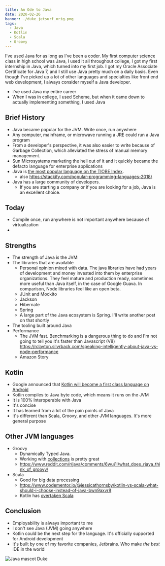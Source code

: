 ```yaml
---
title: An Ode to Java
date: 2020-02-26
banner: ./duke_jetsurf_orig.png
tags:
  - Java
  - Kotlin
  - Scala
  - Groovy
---
```


I've used Java for as long as I've been a coder.
My first computer science class in high school was Java, I used it all throughout college, I got my first internship in Java, which turned into my first job.
I got my Oracle Associate Certificate for Java 7, and I still use Java pretty much on a daily basis.  Even though I've picked up a lot of other languages and specialties like front end web development, I always consider myself a Java developer.

* I've used Java my entire career
* When I was in college, I used Scheme, but when it came down to actually implementing something, I used Java

## Brief History

* Java became popular for the JVM.  Write once, run anywhere
* Any computer, mainframe, or microwave running a JRE could run a Java program
* From a developer's perspective, it was also easier to write because of Garbage Collection, which alleviated the stress of manual memory management.
* Sun Microsystems marketing the hell out of it and it quickly became the defacto language for enterprise applications
* Java is [the most popular language on the TIOBE Index](https://www.tiobe.com/tiobe-index/).
    * also https://stackify.com/popular-programming-languages-2018/
* Java has a large community of developers.
    * If you are starting a company or if you are looking for a job, Java is an excellent choice.


## Today

* Compile once, run anywhere is not important anywhere because of virtualization
*

## Strengths

* The strength of Java is the JVM
* The libraries that are available
    * Personal opinion mixed with data.  The java libraries have had years of development and money invested into them
        by enterprise organizations.  They feel mature and production ready, sometimes more useful than Java itself, in the
        case of Google Guava.  In comparison, Node libraries feel like an open beta.
    * JUnit and Mockito
    * Jackson
    * Hibernate
    * Spring
    * A large part of the Java ecosystem is Spring.  I'll write another post on that shortly
* The tooling built around Java
* Performance
    * The JVM fast.  Benchmarking is a dangerous thing to do and I'm not going to tell you it's faster than Javascript (V8)
        https://rclayton.silvrback.com/speaking-intelligently-about-java-vs-node-performance
    * Amazon Story

## Kotlin

* Google announced that [Kotlin will become a first class language on Android](https://blog.jetbrains.com/kotlin/2017/05/kotlin-on-android-now-official/)
* Kotlin compiles to Java byte code, which means it runs on the JVM
* It is 100% Interoperable with Java
* It's concise
* It has learned from a lot of the pain points of Java
* It's different than Scala, Groovy, and other JVM languages.  It's more general purpose

## Other JVM languages

* Groovy
    * Dynamically Typed Java.
    * Working with [collections](https://docs.groovy-lang.org/next/html/documentation/working-with-collections.html) is pretty great
    * https://www.reddit.com/r/java/comments/6wuj1i/what_does_rjava_think_of_groovy/
* Scala
    * Good for big data processing
    * https://www.codementor.io/@jessicathornsby/kotlin-vs-scala-what-should-i-choose-instead-of-java-bwn9axvr8
    * Kotlin has [overtaken Scala](https://snyk.io/blog/kotlin-overtakes-scala-and-clojure-to-become-the-2nd-most-popular-language-on-the-jvm/)

## Conclusion

* Employability is always important to me
* I don't see Java (JVM) going anywhere
* Kotlin could be the next step for the language.  It's officially supported for Android development
* It's built by one of my favorite companies, Jetbrains.  Who make *the best* IDE in the world

![Java mascot Duke](./duke_jetsurf_orig.png)
